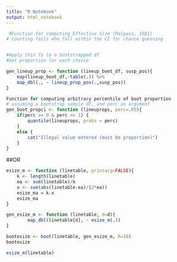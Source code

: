 ```yaml
---
title: "R Notebook"
output: html_notebook
---
```


```r
 #Function for computing Effective Size (Malpass, 1981)
# counting foils who fall within the CI for chance guessing


#Apply this fx to a bootstrapped df
#Get proportion for each choice

gen_lineup_prop <- function (lineup_boot_df, susp_pos){
    map(lineup_boot_df,~table(.)) %>% 
    map_dbl(., ~ lineup_prop_pos(.,susp_pos))
}

Function for computing arbitrary percentile of boot proportion
# assuming a bootstrap sample df, and perc as argument
gen_boot_propci <- function (lineuprops, perc=.05){
    if(perc >= 0 & perc <= 1) {
        quantile(lineuprops, probs = perc)
    }
    else {
        cat("Illegal value entered (must be proportion)")
    }
}
```
##OR

```r
esize_m <- function (linetable, printarg=FALSE){
    k <- length(linetable)
    ea <- sum(linetable)/k
    x <- sum(abs(linetable-ea)/(2*ea))
    esize_ma = k-x
    esize_ma
}

gen_esize_m <- function (linetable, d=d){
        map_dbl(linetable[d], ~ esize_m(.))
}

bootesize <- boot(linetable, gen_esize_m, R=10)
bootesize

esize_m(linetable)
```

